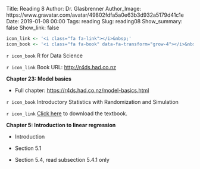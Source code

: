 Title: Reading 8
Author: Dr. Glasbrenner
Author_Image: https://www.gravatar.com/avatar/49802fdfa5a0e63b3d932a5179d41c1e
Date: 2019-01-08 00:00
Tags: reading
Slug: reading08
Show_summary: false
Show_link: false

```r
icon_link <- '<i class="fa fa-link"></i>&nbsp;'
icon_book <- '<i class="fa fa-book" data-fa-transform="grow-4"></i>&nbsp;'
```

`r icon_book` [R for Data Science]{.h3}

`r icon_link` Book URL: <http://r4ds.had.co.nz>

**Chapter 23: Model basics**

*   Full chapter: <https://r4ds.had.co.nz/model-basics.html>

`r icon_book` [Introductory Statistics with Randomization and Simulation]{.h3}

`r icon_link` [Click here][isrs-book] to download the textbook.

**Chapter 5: Introduction to linear regression**

*   Introduction

*   Section 5.1

*   Section 5.4, read subsection 5.4.1 only

[isrs-book]: https://drive.google.com/file/d/1qCW5nnrPRde6OQatY1P6Y3l8KWv02sf4
